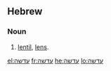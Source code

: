 ==Hebrew==

===Noun===
{{head|he|noun|tr=adasha}}

# [[lentil]], [[lens]].

[[el:עדשה]]
[[fr:עדשה]]
[[he:עדשה]]
[[lo:עדשה]]